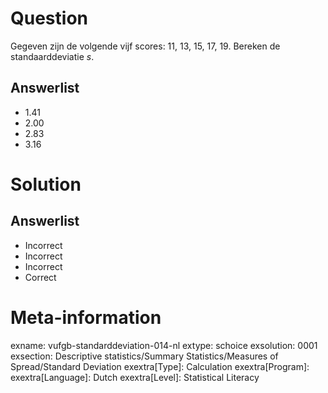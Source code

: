 Question
========

Gegeven zijn de volgende vijf scores: 11, 13, 15, 17, 19. Bereken de standaarddeviatie *s*.
  
Answerlist
----------
* 1.41
* 2.00
* 2.83
* 3.16

Solution
========

Answerlist
----------
* Incorrect
* Incorrect
* Incorrect
* Correct

Meta-information
================
exname: vufgb-standarddeviation-014-nl
extype: schoice
exsolution: 0001
exsection: Descriptive statistics/Summary Statistics/Measures of Spread/Standard Deviation
exextra[Type]: Calculation
exextra[Program]: 
exextra[Language]: Dutch
exextra[Level]: Statistical Literacy